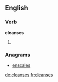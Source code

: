 
==English==

===Verb===
'''cleanses'''

# {{third-person singular of|[[cleanse]]}}

===Anagrams===
* [[enscales#English|enscales]]
[[de:cleanses]]
[[fr:cleanses]]